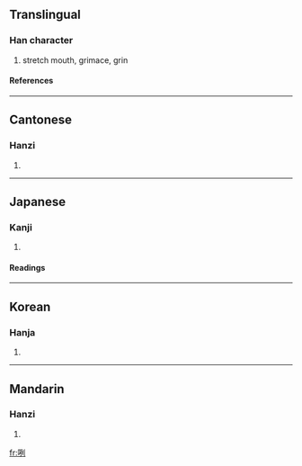==Translingual==
===Han character===
{{Han char|rn=30|rad=口|as=06|sn=9|four=6200<sub>0</sub>|canj=口一弓弓 (RMNN)}}
# stretch mouth, grimace, grin
====References====
{{Han ref|kx=0186.090|dkj=03536|dj=0405.310|hdz=10613.160|uh=54A7|ud=21671|bh=ABA8|bd=43944}}
----
==Cantonese==
===Hanzi===
{{yue-hanzi|jyut=|y=le2, le4}}
# {{defn|Cantonese}}
----
==Japanese==
===Kanji===
{{ja-kanji|grade=|rs=口06}}
# {{defn|Japanese}} 
====Readings====
{{ja-readings|on=[[れつ]] (retsu), [[れち]] (rechi)|kun=}}
----
==Korean==
===Hanja===
{{ko-hanja|hangeul=렬|rv=ryeol|mr=ryŏl}}
# {{defn|Korean}}
----
==Mandarin==
===Hanzi===
{{cmn-hanzi|pin=[[liě]] (lie3)|wg=lieh<sup>3</sup>}}
# {{defn|Mandarin}}

[[fr:咧]]